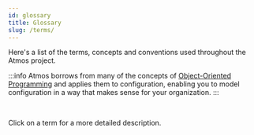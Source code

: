 ```yaml
---
id: glossary
title: Glossary
slug: /terms/
---
```


Here's a list of the terms, concepts and conventions used throughout the Atmos project.

:::info
Atmos borrows from many of the concepts
of [Object-Oriented Programming](https://en.wikipedia.org/wiki/Object-oriented_programming) and applies them
to configuration, enabling you to model configuration in a way that makes sense for your organization.
:::

<br/>

Click on a term for a more detailed description.
